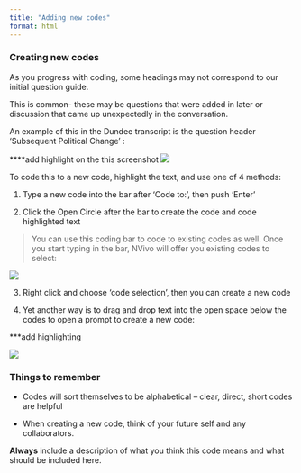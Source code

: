 ```yaml
---
title: "Adding new codes"
format: html
---
```



### Creating new codes

As you progress with coding, some headings may not correspond to our initial question guide. 

This is common- these may be questions that were added in later or discussion that came up unexpectedly in the conversation. 

An example of this in the Dundee transcript is the question header 'Subsequent Political Change' : 


****add highlight on the this screenshot 
![](images/Subsequent political change.png)

To code this to a new code, highlight the text, and use one of 4 methods: 

1. Type a new code into the bar after ‘Code to:’, then push ‘Enter’ 

2. Click the Open Circle after the bar to create the code and code highlighted text

> You can use this coding bar to code to existing codes as well. 
> Once you start typing in the bar, NVivo will offer you existing codes to select:

![](images/coding bar.png)

3. Right click and choose ‘code selection’, then you can create a new code

4. Yet another way is to drag and drop text into the open space below the codes to open a prompt to create a new code: 

***add highlighting 

![](images/new code drag.png)


### Things to remember 


- Codes will sort themselves to be alphabetical – clear, direct, short codes are helpful 


- When creating a new code, think of your future self and any collaborators. 

**Always** include a description of what you think this code means and what should be included here. 



